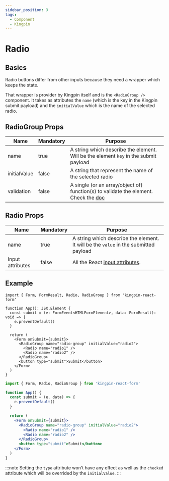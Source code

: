 ```yaml
---
sidebar_position: 3
tags:
  - Component
  - Kingpin
---
```



# Radio

## Basics

Radio buttons differ from other inputs because they need a wrapper which keeps the state.

That wrapper is provider by Kingpin itself and is the `<RadioGroup />` component. It takes
as attributes the `name` (which is the key in the Kingpin submit payload) and the `initialValue`
which is the name of the selected radio.

## RadioGroup Props

| Name         | Mandatory | Purpose                                                                                              |
| ------------ | --------- | ---------------------------------------------------------------------------------------------------- |
| name         | true      | A string which describe the element. Will be the element `key` in the submit payload                 |
| initialValue | false     | A string that represent the name of the selected radio                                               |
| validation   | false     | A single (or an array/object of) function(s) to validate the element. Check the [doc](../validation) |

## Radio Props

| Name             | Mandatory | Purpose                                                                                         |
| ---------------- | --------- | ----------------------------------------------------------------------------------------------- |
| name             | true      | A string which describe the element. It will be the `value` in the submitted payload            |
| Input attributes | false     | All the React [input attributes](https://react.dev/reference/react-dom/components/input#props). |

## Example

<Tabs>
<TabItem value="typescript" label="Typescript">

```tsx
import { Form, FormResult, Radio, RadioGroup } from 'kingpin-react-form'

function App(): JSX.Element {
  const submit = (e: FormEvent<HTMLFormElement>, data: FormResult): void => {
    e.preventDefault()
  }

  return (
    <Form onSubmit={submit}>
      <RadioGroup name="radio-group" initialValue="radio2">
        <Radio name="radio1" />
        <Radio name="radio2" />
      </RadioGroup>
      <button type="submit">Submit</button>
    </Form>
  )
}
```

</TabItem>
<TabItem value="javascript" label="Javascript">

```jsx
import { Form, Radio, RadioGroup } from 'kingpin-react-form'

function App() {
  const submit = (e, data) => {
    e.preventDefault()
  }

  return (
    <Form onSubmit={submit}>
      <RadioGroup name="radio-group" initialValue="radio2">
        <Radio name="radio1" />
        <Radio name="radio2" />
      </RadioGroup>
      <button type="submit">Submit</button>
    </Form>
  )
}
```

</TabItem>
</Tabs>

:::note
Setting the `type` attribute won't have any effect as well as the `checked` attribute which will be overrided by the `initialValue`.
:::
